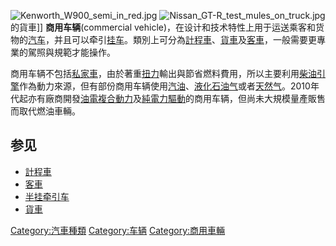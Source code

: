 {{Unreferenced|time=2021-12-29T00:56:56+00:00}}
[[File:Kenworth_W900_semi_in_red.jpg|thumb]]
[[File:Nissan_GT-R_test_mules_on_truck.jpg|thumb]]的貨車]]
'''商用车辆'''(commercial vehicle)，在设计和技术特性上用于运送乘客和货物的[[汽车|汽车]]，并且可以牵引[[挂车|挂车]]。類別上可分為[[計程車|計程車]]、[[貨車|貨車]]及[[客車|客車]]，一般需要更專業的駕照與規範才能操作。

商用车辆不包括[[私家車|私家車]]，由於著重[[扭力|扭力]]輸出與節省燃料費用，所以主要利用[[柴油引擎|柴油引擎]]作為動力來源，但有部份商用车辆使用[[汽油|汽油]]、[[液化石油气|液化石油气]]或者[[天然气|天然气]]。2010年代起亦有廠商開發[[油電車|油電複合動力]]及[[纯电动汽车|純電力驅動]]的商用车辆，但尚未大規模量產販售而取代燃油車輛。

==参见==
*[[計程車|計程車]]
*[[客車|客車]]
*[[半挂牵引车|半挂牵引车]]
*[[貨車|貨車]]

{{Car-stub}}
[[Category:汽車種類|Category:汽車種類]]
[[Category:车辆|Category:车辆]]
[[Category:商用車輛|Category:商用車輛]]